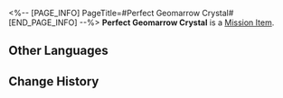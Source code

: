 <%-- [PAGE_INFO]
PageTitle=#Perfect Geomarrow Crystal#
[END_PAGE_INFO] --%>
{{Item Infobox
|id          = 140178
|image       = Item Perfect Geomarrow Crystal.png
|type        = Mission Item
|invCategory = Missions
|rarity      = 3
|effect      = 
|description = A fist-sized geomarrow crystal, reflecting an indigo luster.<br />That supervisor Antonia probably knows how much it's worth.
}}
'''Perfect Geomarrow Crystal''' is a [[Mission Item]].

==Other Languages==
{{Other Languages
|en   = Perfect Geomarrow Crystal
|zhs  = 完美的地髓结晶
|zht  = 完美的地髓結晶
|ja   = 完璧な地髄結晶
|ko   = 완벽한 지오매로우 결정
|es   = Cristal de geomédula perfecto
|fr   = Cristal de géomoelle parfait
|ru   = Совершенный кристалл геосущности
|th   = Geomarrow Crystal ที่สมบูรณ์แบบ
|vi   = Kết Tinh Tủy Ngầm Hoàn Hảo
|de   = Perfekter Geomark-Kristall
|id   = Kristal Geomarrow yang Sempurna
|pt   = Cristal de Geoessência Perfeito
}}

==Change History==
{{Change History|2.0}}